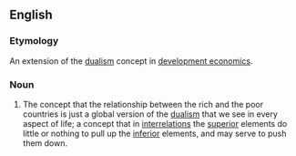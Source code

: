 ==English==

===Etymology===
An extension of the [[dualism]] concept in [[development economics]]. 

===Noun===
{{infl|en|noun|head=[[dualistic]] [[development]]}}

# {{economics}} The concept that the relationship between the rich and the poor countries is just a global version of the [[dualism]] that we see in every aspect of life; a concept that in [[interrelations]] the [[superior]] elements do little or nothing to pull up the [[inferior]] elements, and may serve to push them down.